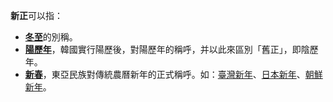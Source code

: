 '''新正'''可以指：

*'''[[冬至|冬至]]'''的別稱。
*'''[[陽歷年|陽歷年]]'''，韓國實行陽歷後，對陽歷年的稱呼，并以此來區別「舊正」，即陰歷年。
*'''[[新春|新春]]'''，東亞民族對傳統農曆新年的正式稱呼。如：[[臺灣新年|臺灣新年]]、[[日本新年|日本新年]]、[[朝鮮新年|朝鮮新年]]。


{{disambig|Cat=二字亞洲相關消歧義}}